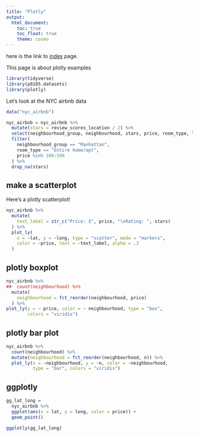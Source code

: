 ```yaml
---
title: "Plotly"
output: 
  html_document:
    toc: true
    toc_float: true
    theme: cosmo
---
```


here is the link to [index](index.html) page.

This page is about plotly examples

```r
library(tidyverse)
library(p8105.datasets)
library(plotly)
```

Let's look at the NYC airbnb data
```r
data("nyc_airbnb")

nyc_airbnb = nyc_airbnb %>% 
  mutate(stars = review_scores_location / 2) %>% 
  select(neighbourhood_group, neighbourhood, stars, price, room_type, lat, long) %>% 
  filter(
    neighbourhood_group == "Manhattan",
    room_type == "Entire home/apt",
    price %in% 100:500
  ) %>% 
  drop_na(stars)
```

## make a scatterplot

Here's a plotly scatterplot!
```r
nyc_airbnb %>% 
  mutate(
    text_label = str_c("Price: $", price, "\nRating: ", stars) 
  ) %>% 
  plot_ly(
    x = ~lat, y = ~long, type = "scatter", mode = "markers",
    color = ~price, text = ~text_label, alpha = .3
  )
```

## plotly boxplot

```r
nyc_airbnb %>% 
##  count(neighbourhood) %>% 
  mutate(
    neighbourhood = fct_reorder(neighbourhood, price)
  ) %>% 
plot_ly(y = ~ price, color = ~ neighbourhood, type = "box", 
        colors = "viridis")
```

## plotly bar plot
```r
nyc_airbnb %>% 
  count(neighbourhood) %>% 
  mutate(neighbourhood = fct_reorder(neighbourhood, n)) %>% 
  plot_ly(x = ~neighbourhood, y = ~n, color = ~neighbourhood, 
          type = "bar", colors = "viridis")
```

## ggplotly

```r
gg_lat_long = 
  nyc_airbnb %>% 
  ggplot(aes(x = lat, y = long, color = price)) +
  geom_point()

ggplotly(gg_lat_long)
```

